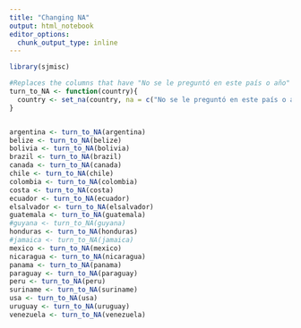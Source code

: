 ```yaml
---
title: "Changing NA"
output: html_notebook
editor_options: 
  chunk_output_type: inline
---
```


```r
library(sjmisc)

#Replaces the columns that have "No se le preguntó en este país o año" and others with NA
turn_to_NA <- function(country){
  country <- set_na(country, na = c("No se le preguntó en este país o año", "Not asked in this country or year","No Aplica"), as.tag = TRUE)
}


argentina <- turn_to_NA(argentina)
belize <- turn_to_NA(belize)
bolivia <- turn_to_NA(bolivia)
brazil <- turn_to_NA(brazil)
canada <- turn_to_NA(canada)
chile <- turn_to_NA(chile)
colombia <- turn_to_NA(colombia)
costa <- turn_to_NA(costa)
ecuador <- turn_to_NA(ecuador)
elsalvador <- turn_to_NA(elsalvador)
guatemala <- turn_to_NA(guatemala)
#guyana <- turn_to_NA(guyana)
honduras <- turn_to_NA(honduras)
#jamaica <- turn_to_NA(jamaica)
mexico <- turn_to_NA(mexico)
nicaragua <- turn_to_NA(nicaragua)
panama <- turn_to_NA(panama)
paraguay <- turn_to_NA(paraguay)
peru <- turn_to_NA(peru)
suriname <- turn_to_NA(suriname)
usa <- turn_to_NA(usa)
uruguay <- turn_to_NA(uruguay)
venezuela <- turn_to_NA(venezuela)
```


